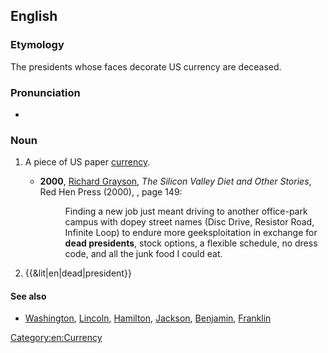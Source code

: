 ==English==

===Etymology===
The presidents whose faces decorate US currency are deceased.

===Pronunciation===
* {{audio|en|En-au-dead president.ogg|Audio (AU)}}

===Noun===
{{en-noun}}

# {{lb|en|US|slang}} A piece of US paper [[currency]].
#* '''2000''', [[w:Richard Grayson (writer)|Richard Grayson]], ''The Silicon Valley Diet and Other Stories'', Red Hen Press (2000), {{ISBN|9781888996234}}, page 149:
#*: Finding a new job just meant driving to another office-park campus with dopey street names (Disc Drive, Resistor Road, Infinite Loop) to endure more geeksploitation in exchange for '''dead presidents''', stock options, a flexible schedule, no dress code, and all the junk food I could eat.
# {{&lit|en|dead|president}}

====See also====
* [[Washington]], [[Lincoln]], [[Hamilton]], [[Jackson]], [[Benjamin]], [[Franklin]]
[[Category:en:Currency]]